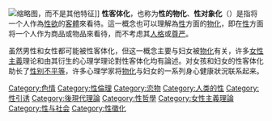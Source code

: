 {{not|物化}}
{{Expand language|1=en|time=2021-01-04T08:27:17+00:00}}
[[File:Hot_Import_Nights_bikini_contest_35.jpg|缩略图]]，而不是其他特征]]
'''性客体化'''，也称为'''性的物化'''、'''性对象化'''（{{lang-en|Sexual objectification}}）是指将一个人作為[[性欲|性欲]]的[[客體|客體]]來看待。這一概念也可以理解為[[人类的性|性]]方面的[[物化|物化]]，即在[[人类的性|性]]方面将一个人作为商品或物品來看待，而不考虑其[[人格|人格]]或[[尊严|尊严]]。

虽然男性和女性都可能被性客体化，但这一概念主要与妇女被[[物化|物化]]有关，许多[[女性主義|女性主義]]理论和由其衍生的心理学理论對性客体化均有論述。对女孩和妇女的性客体化助长了[[性别不平等|性别不平等]]，许多心理学家将[[物化|物化]]与妇女的一系列身心健康狀況联系起来。

{{性}}
{{性倫理}}
[[Category:色情|Category:色情]]
[[Category:性倫理|Category:性倫理]]
[[Category:恋物|Category:恋物]]
[[Category:人类的性|Category:人类的性]]
[[Category:性引诱|Category:性引诱]]
[[Category:後現代理論|Category:後現代理論]]
[[Category:性哲學|Category:性哲學]]
[[Category:女性主義理論|Category:女性主義理論]]
[[Category:性与社会|Category:性与社会]]
[[Category:性徵化|Category:性徵化]]